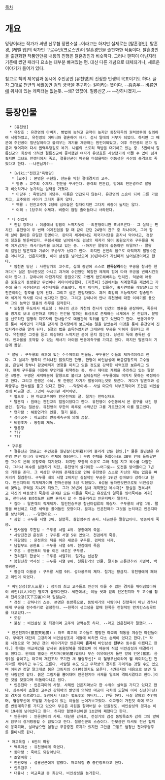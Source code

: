 [[목차]]

= 개요 =
망량이라는 작가가 써낸 신무협 장편소설…이라고는 하지만 실제로는 [탈혼경인], 탈혼경, [레벨 업]의 작가인 구로수번(크로스번)이 탈혼경인을 출판화한 작품이다. 탈혼경인을 출판화한 작품인만큼 내용의 진행은 탈혼경인과 비슷하다. 그러나 팬픽이 아닌지라 기존에 썼던 패러디 요소는 대부분 빠져있는 편. 대신 다른 개념으로 대체되거나, 새로운 이야기가 들어가 있다.

참고로 책의 제목임과 동시에 주인공인 [유천영]의 진정한 인생의 목표이기도 하다. 글자 그대로 천년의 세월동안 검의 궁극을 추구하는 길이라는 뜻이다. --흠좀무-- [[비류연]]에 위치에 있는 캐릭터는 없는듯. --왜? 있잖아. 절룡신군.-- --강하나겠지.--

= 등장인물 =
   * [유천영]
   * 유장호 : 유천영의 아버지. 병법에 능하고 공적이 높지만 동창제독의 권력암투에 실의하여 낙향하였고, 유천영의 어머니와 결혼하여 재기. 섬서 일대의 거부가 되었다. 하지만 그 때문에 주인공이 칠년살이라고 불리우는 계기를 제공하는 원인이되었고, 이후 주인공의 문파 입문과 엮어지며 다시 권력투쟁길로 복귀. 나름의 스토리 떡밥을 대기하고 있는 중. 5권에서 절룡신군의 회상에 의하면 절룡신군에 좋아했던 여자가 유장호를 사랑했기에 어쩔 수 없이 넘겨줬지만 그녀도 전쟁터에서 죽고, 절룡신군이 폐관을 마쳤을때는 여동생은 사산의 충격으로 죽었다고 한다. --나쁜남자?--

   * [wiki:"전진교"육령당]
    * [교주] : 본명은 구현월. 천둔을 익힌 절대경지의 고수.
    * 명종 : 교주의 수제자. 천둔을 구사한다. 공격의 천둔검, 방어의 천둔경으로 팔왕과 비슷하거나 능가하는 실력을 가졌다.
    * 이당주 : 육령당의 이당주. 이름은 언급되지 않는다. 유천영의 스승이 되어 그를 가르치고, 교주와의 사이가 그다지 좋지 않다.
    * 백룡 : 전진교주가 2당에 심어놓은 첩자이지만 그다지 비중이 높지는 않다.
    * 여희 : 1당주의 수제자. 비중이 점점 줄어들더니 사라졌다.

 
  * 타 진입자
   * 천검 강하나 : 이름에서 강함이 느껴지듯이 --의문형이니깐 혹시모른다-- 그 실체는 먼치킨. 유천영이 두 번째 이계진입을 할 때 같이 갔던 24명의 친구 중 하나이며, 그와 함께 살아 돌아온 유일한 한명이다. 판타지 세계에서도 제국기사단을 혼자서 막아내고, 검왕의 칭호를 받은바있다. 무림세계로 넘어와서도 검성의 제자가 되어 중원오기와 구두룡을 쭉쭉 이겨넘기는 캐사기능력을 보이고 있는 중. --하지만 팔왕이 출동하면 어떨까?-- 팔왕의 일원인 탈혼객과 겨루어 무승부가 났다고 한다. 하지만 본인의 입으로 아직까지 팔왕수준은 아니라고. 인온지마왈, 이미 삼성을 넘어섰으며 10년이내가 자신마저 넘어설것이라고 한다.
   * 암천존 당산 : 사천당가의 고수로, 십대 중반에 스스로 '''만독삼라'''라는 무공을 창시한 천재다[* 실은 창시한것은 아니고 과거에 수련했던 복잡한 체계의 힘에 따라 무공을 변화시킨것이라 한다.]. 강하나와 마찬가지로 중원오기도 가볍게 압도해버리는 먼치킨. 덕분에 애꿎은 중원오기 동방환만 두번이나 리타이어당했다. [지못미] 5권에서는 직계혈족을 제압하고 가주에 올라 사천당문의 사천제페를 선포했다. 이후 아미파, 혈룡산, 흑사연맹을 개발살내고 암천존이라는 칭호를 얻게 된다. 그리고 실은 진입자였다. 과거 최강의 초능력자로 칭송받으며 세계의 역사를 다시 썼다던가 한다. 그리고 강하나와 만나 유천영에 대한 이야기를 들으며 그의 능력인 열흘의 하루를 짐작한다.
   * 도찰원 우도어사 이교청 : 하나의 신과 기천의 천사가 인간의 영혼을 관장하며, 죽은자를 명계로 보내 심판하고 악마는 인간을 벌하는 표상으로 존재하는 세계에서 온 진입자. 문명을 선도하던 열명의 지도자의 한사람으로 대법관의 직위를 맡고 있었다고 한다. 변동계측구를 통해 이계인의 기척을 감지해 천사왕에게 보고하는 일을 맡았는데 이것을 통해 유천영이 진입자라는것을 알게 된다. 6절의 법을 습득하였지만 그때문에 무공을 익히지 못한다고 한다. 유천영은 그것을 듣고 이상하다 느끼지만 굳이 묻지 않는다. 당산의 독에 중독된 상태. 인과율을 조작할 수 있는 캐사기 아이템 변동계측구를 가지고 있다. 하지만 탈혼객의 기습에 끔살.

  * 팔왕 : 구두룡의 배후에 있는 수수께끼의 인물들. 구두룡은 이들의 제자격이라고 한다. 그 실체가 명확히 드러나진 않았지만 한명, 한명이 비인삼성에 버금갈정도의 고수들로, 은밀히 왕부나 황궁에까지 영향을 미치고 있을 정도로 강력한 세력또한 보유하고 있다. 현재 구두룡을 이용해 무언가를 획책하는 중. 허나 제대로 계획을 추진하고 있는 팔왕은 4명뿐. 두명은 세력때문에 팔왕으로 불리고 실제실력은 구두룡에도 미치지 못하는 쭉정이라고 한다. 그리고 한명은 수뇌. 또 한명은 자기가 팔왕이라는것도 모른다. 게다가 탈혼객과 성라궁주는 딴속셈을 품고 있다고 한다. --막장이네-- 사실 마교의 하부조직이며 조건은 비인삼성에 버금갈 것. 그것이 무공이던 세력이던.
   * 혈도후 : 현 마교교주이며 인온천마의 딸. 절기는 천마삼태도
   * 탈혼객 : 원래는 전진교의 일원이었다고 한다. 유천영이 수련동에서 본 결구를 새긴 장본인. 절기는 칠본상. 유천영의 무한의 하루로 수백년간 그를 가르쳤으며 이를 알고있다.
   * 연가람 : 해동연가의 인물. 절기 불존.
   * 성라궁주 : 이교청의 변동계측구에 의해 끔살.
   * 비영초자 : 동창의 제독.
   * 명룡왕
   * ???
   * ???

  * 구두룡
   * 절룡신군 양문교: 주인공을 칠년살(七年殺)이라 불리게 만든 원인.[* 물론 칠년살은 유천영 뿐만 아니라 유씨일가 전체에 해당한다.] 무림 전체를 통틀어서도 30위 안에 들어갈만한 고수로 본래 유장호와 지기였다. 하지만 모종의 이유로 그와 척을 지고 복수를 다짐한다. 그러나 복수를 실현하기 직전, 유천영의 살기위한 ~~어그로~~ 도전을 받아들이고 7년의 기한을 준다. 그 비상한 무위와 존재감으로 인해 유천영은 스스로 자신의 재능 없음을 뼈저리게 절감한다. 구두룡 내의 서열 2위지만 실질적인 무공은 1위인 검마보다 강하다고 한다. 인온지마의 직계제자이며 천마신공을 5성 익혔었다. 6성을 돌파한것만으로도 비인삼성에 맞먹는 무력을 지니게 되었고, 그가 20년에 걸쳐 계획했던 복수극[* 황실을 전복시키고 자신의 여동생의 죽음에 관여된 모든 이들을 죽이고 유장호의 일족을 찢어죽이는 계획]도, 천마신공 8성정도만 되면 혼자서 할 수 있을거라고 인온지마가 말한다.
   * 검마 : 탈혼객의 직계제자. 일인전승무공 참선마검류의 계승자. 구두룡의 서열 1위. 팔왕을 배신하고 다른 세력을 끌어들인 모양이다. 문제는 인온천마가 그것을 눈치채고 인온지마를 보낸터라... --망했어요.--
   * 광혈 : 구두룡 서열 3위. 칠혈족. 칠혈맹주의 손자. 내공만은 팔왕급이다. 명종에게 죽음.
   * 만사율령 주찬일 : 구두룡 서열 4위. 명종에게 죽음.
   * 사량진천권 운정휴 : 구두룡 서열 5위 였었다. 천검에게 죽음.
   * 제갈청민 : 운정휴의 뒤를 이은 새로운 구두룡. 검마의 사제.
   * 남혈무도 공한표 : 구두룡 서열 6위. 천검에게 죽음
   * 주흔 : 공한표의 뒤를 이은 새로운 구두룡.
   * 천리일기 한상익 : 구두룡 서열7위. 절기는 십본창
   * 봉월신창 악사성 : 구두룡 서열 8위. 천륭한가의 인물. 절기는 곤륜천추와 기멸락, 백영귀전.
   * 황금지 이율궁 : 구두룡 서열 9위. 성라궁주의 제자. 절기는 황금지. 유천영에게 패하고 폐인이 되었다.

  * 비인삼성(非人三星) : 정파의 최고 고수들로 인간이 이룰 수 있는 경지를 뛰어넘었다하여 비인(非人)이란 별호가 붙었다한다. 세간에서는 이들 셋과 밑의 인온천지마 두 고수를 합쳐 천하오강(天下五强)이라 일컬는다. 
   * 검성 : 강하나의 스승. 본명은 동방륵으로, 동방세가의 사람이나 친혈육이 아닌 강하나에게 무공을 전수하기로 결정한다. ~~한쪽이 생고생을 할때 한쪽은 전형적인 먼치킨스승루트를 타고있다.~~
   * 도성 
   * 불성 : 비인삼성 중 최강이며 교주와 맞먹는듯 하다. --라고 인온천마가 말했다.--
  
  * 인온천지마(氤氳天地魔) : 마도 최고의 고수들로 멸망한 마교의 적통을 계승한 마인들이다. 무예가 대단히 고강하여 비인삼성조차 이들에 비하면 다소 손색이 있다고 한다.[* 작중 시점으로 약 30년 전의 이야기지만 인온지마 '''혼자서''' 비인삼성 '''전부'''와 동수를 이뤘다고 한다.] 한때는 마교재건을 앞세워 중원정복을 꾀했으며 이 때문에 직접 비인삼성과 대결하기도 했다고. 원래의 별호는 천지마(天地魔)였으나 무슨 이유에선지 돌연 앞에 인온(氤氳: 음양)을 붙이고는 마교의 재건조차 포기한 채 혈영무신[* 이 혈영무신이라게 뭘 의미하는진 천지마를 제외하곤 누구도 모른다. 사람일 수도 있고 무학상의 경지를 가리키는 것일 수도 있으며 어쩌면 정말 말그대로 붉은 그림자의 신(神)일지도 모른다. 4권까지의 내용으로 보면 일단 사람인것 같다. 붉은 그림자를 뿜어대며 인온천지마 사제를 일초에 격퇴시켰다고 한다.]이란 것을 찾겠다며 떠돌아다니고 있다. 
   * 인온천마 : 인온지마의 사형. 사제인 인온지마보다 한 수위의 실력을 가지고 있다고 한다. 심복이자 초절정 고수인 강희채의 발언에 의하면 마공이 극치에 도달해 이미 신선(마선)의 경지에 이르렀다고. 5권에서 나오는 혈도후의 아버지... 인듯 하다. 사실 팔왕의 주인이며, 혈영무신에 도달할 가능성이 있는 이들을 눈여겨보고있다. 이교청이 가진것 외에 또다른 변동계측구를 가지고 있으며 무공은 차원을 잘라버릴 수 있을정도. 비인삼성의 경지는 이미 19세에 넘어섰다고 한다. 하지만 혈영무신에겐 1초만에 패했다고 한다.
   * 인온지마 : 인온천마의 사제. 대단한 강자로, 전성기의 검성 동방륵조차 감히 그의 앞에서 함부러 경거망동할 수 없었다고 한다. 절룡신군의 스승이다. 한모금만 마셔도 전신 혈맥이 응축되며, 살아남으면 엄청난 무공증진 효과가 있지만 그만큼 고통도 엄청난 천마두령주를 물마시듯 한다. 

  * 마교육걸 : 6인의 마왕
   * 백록괴선 : 유천영에게 죽었다.
   * 동마령 : 죽어도 되살아난다.
   * 초열마왕 :
   * 천권호왕 : 절룡신군에게 발렸다. 마교육걸 중 중간정도라고 한다.
   * 인두겁주 : 
   * 대율사 : 마교육걸 중 최강자. 비인삼성을 능가한다.
